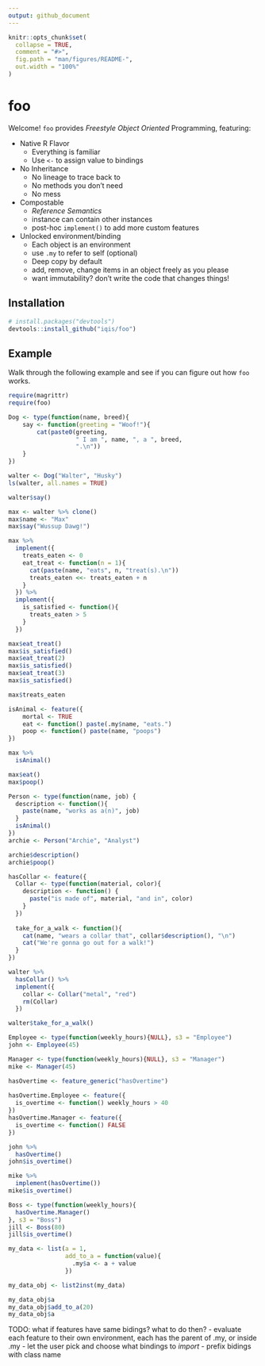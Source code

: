```yaml
---
output: github_document
---
```


<!-- README.md is generated from README.Rmd. Please edit that file -->

```r
knitr::opts_chunk$set(
  collapse = TRUE,
  comment = "#>",
  fig.path = "man/figures/README-",
  out.width = "100%"
)
```

# foo

<!-- badges: start -->
<!-- [![Lifecycle: experimental](https://img.shields.io/badge/lifecycle-experimental-orange.svg)](https://www.tidyverse.org/lifecycle/#experimental) -->
<!-- badges: end -->

Welcome! `foo` provides _Freestyle Object Oriented_ Programming, featuring:

- Native R Flavor
  - Everything is familiar
  - Use `<-` to assign value to bindings
  
- No Inheritance
  - No lineage to trace back to
  - No methods you don't need
  - No mess
  
- Compostable
  - _Reference Semantics_
  - instance can contain other instances
  - post-hoc `implement()` to add more custom features

- Unlocked environment/binding
  - Each object is an environment
  - use `.my` to refer to self (optional)
  - Deep copy by default
  - add, remove, change items in an object freely as you please
  - want immutability? don't write the code that changes things!

## Installation

``` r
# install.packages("devtools")
devtools::install_github("iqis/foo")
```
## Example

Walk through the following example and see if you can figure out how `foo` works.

```r
require(magrittr)
require(foo)
```


```r
Dog <- type(function(name, breed){
    say <- function(greeting = "Woof!"){
        cat(paste0(greeting, 
                   " I am ", name, ", a ", breed, 
                   ".\n"))
    }    
})
```


```r
walter <- Dog("Walter", "Husky")
ls(walter, all.names = TRUE)
```


```r
walter$say()
```

```r
max <- walter %>% clone()
max$name <- "Max"
max$say("Wussup Dawg!")
```

```r
max %>% 
  implement({
    treats_eaten <- 0
    eat_treat <- function(n = 1){
      cat(paste(name, "eats", n, "treat(s).\n"))
      treats_eaten <<- treats_eaten + n
    }
  }) %>% 
  implement({
    is_satisfied <- function(){
      treats_eaten > 5
    }
  })
```


```r
max$eat_treat()
max$is_satisfied()
max$eat_treat(2)
max$is_satisfied()
max$eat_treat(3)
max$is_satisfied()
```

```r
max$treats_eaten
```

```r
isAnimal <- feature({
    mortal <- TRUE
    eat <- function() paste(.my$name, "eats.")
    poop <- function() paste(name, "poops")
})

max %>% 
  isAnimal()

max$eat()
max$poop()
```

```r
Person <- type(function(name, job) {
  description <- function(){
    paste(name, "works as a(n)", job)
  }
  isAnimal()
})
archie <- Person("Archie", "Analyst")
```


```r
archie$description()
archie$poop()
```

```r
hasCollar <- feature({
  Collar <- type(function(material, color){
    description <- function() {
      paste("is made of", material, "and in", color)
    }
  })
  
  take_for_a_walk <- function(){
    cat(name, "wears a collar that", collar$description(), "\n")
    cat("We're gonna go out for a walk!")
  }
})
```

```r
walter %>%
  hasCollar() %>% 
  implement({
    collar <- Collar("metal", "red")
    rm(Collar)
  })
```


```r
walter$take_for_a_walk()
```

```r
Employee <- type(function(weekly_hours){NULL}, s3 = "Employee")
john <- Employee(45)
```

```r
Manager <- type(function(weekly_hours){NULL}, s3 = "Manager")
mike <- Manager(45)
```


```r
hasOvertime <- feature_generic("hasOvertime")
  
hasOvertime.Employee <- feature({
  is_overtime <- function() weekly_hours > 40
})
hasOvertime.Manager <- feature({
  is_overtime <- function() FALSE
})
```


```r
john %>% 
  hasOvertime()
john$is_overtime()
```

```r
mike %>% 
  implement(hasOvertime())
mike$is_overtime()
```


```r
Boss <- type(function(weekly_hours){
  hasOvertime.Manager()
}, s3 = "Boss")
jill <- Boss(80)
jill$is_overtime()
```

```r
my_data <- list(a = 1, 
                add_to_a = function(value){
                  .my$a <- a + value
                })

my_data_obj <- list2inst(my_data)

my_data_obj$a
my_data_obj$add_to_a(20)
my_data_obj$a
```

TODO: what if features have same bidings? what to do then? 
- evaluate each feature to their own environment, each has the parent of .my, or inside .my
- let the user pick and choose what bindings to _import_
- prefix bidings with class name
